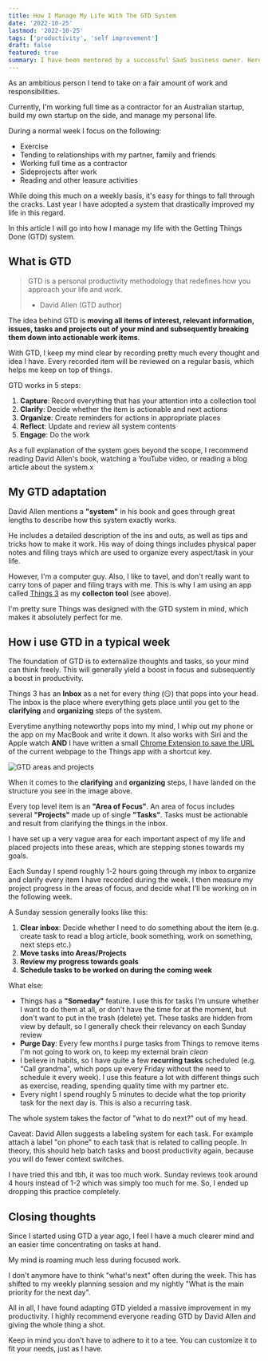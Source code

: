 ```yaml
---
title: How I Manage My Life With The GTD System
date: '2022-10-25'
lastmod: '2022-10-25'
tags: ['productivity', 'self improvement']
draft: false
featured: true
summary: I have been mentored by a successful SaaS business owner. Here is where I went wrong and my lessons to keep in mind before taking up someone else's time.
---
```


As an ambitious person I tend to take on a fair amount of work and responsibilities.

Currently, I'm working full time as a contractor for an Australian startup, build my
own startup on the side, and manage my personal life.

During a normal week I focus on the following:
- Exercise
- Tending to relationships with my partner, family and friends
- Working full time as a contractor
- Sideprojects after work
- Reading and other leasure activities

While doing this much on a weekly basis, it's easy for things to fall through the cracks. Last 
year I have adopted a system that drastically improved my life in this regard.

In this article I will go into how I manage my life with the Getting Things Done (GTD) system.

## What is GTD

> GTD is a personal productivity methodology that redefines 
> how you approach your life and work.
> - David Allen (GTD author)

The idea behind GTD is **moving all items of interest, relevant information, issues, tasks and
projects out of your mind and subsequently breaking them down into actionable work items**.

With GTD, I keep my mind clear by recording pretty much every thought and idea I have.
Every recorded item will be reviewed on a regular basis, which helps me keep on top of things.

GTD works in 5 steps:
1. **Capture**: Record everything that has your attention into a collection tool
2. **Clarify**: Decide whether the item is actionable and next actions
3. **Organize**: Create reminders for actions in appropriate places
4. **Reflect**: Update and review all system contents
5. **Engage**: Do the work

As a full explanation of the system goes beyond the scope, I recommend reading David Allen's
book, watching a YouTube video, or reading a blog article about the system.x


## My GTD adaptation

David Allen mentions a **"system"** in his book and goes through great lengths to describe how
this system exactly works.

He includes a detailed description of the ins and outs, as well as tips and tricks how to make
it work. His way of doing things includes physical paper notes and filing trays which are used
to organize every aspect/task in your life.

However, I'm a computer guy. Also, I like to tavel, and don't really want to carry tons of paper
and filing trays with me. This is why I am using an app called [Things 3](https://culturedcode.com/things/)
as my **collecton tool** (see above).

I'm pretty sure Things was designed with the GTD system in mind, which makes it absolutely
perfect for me.

## How i use GTD in a typical week

The foundation of GTD is to externalize thoughts and tasks, so your mind can think freely. This
will generally yield a boost in focus and subsequently a boost in productivity.

Things 3 has an **Inbox** as a net for every _thing_ (😏) that pops into your head. The 
inbox is the place where everything gets place until you get to the **clarifying** and 
**organizing** steps of the system.

Everytime anything noteworthy pops into my mind, I whip out my phone or the app on my MacBook
and write it down. It also works with Siri and the Apple watch **AND** I have written a small
[Chrome Extension to save the URL](https://github.com/JohnBra/url-to-things) of the current 
webpage to the Things app with a shortcut key.

<Image
  alt="GTD areas and projects"
  src="/static/img/blog/things-3-areas.jpg"
  className="h-auto w-full"
/>

When it comes to the **clarifying** and **organizing** steps, I have landed on the structure 
you see in the image above.

Every top level item is an **"Area of Focus"**. An area of focus includes several **"Projects"**
made up of single **"Tasks"**. Tasks must be actionable and result from clarifying the things in 
the inbox.

I have set up a very vague area for each important aspect of my life and placed projects into 
these areas, which are stepping stones towards my goals.

Each Sunday I spend roughly 1-2 hours going through my inbox to organize and clarify every item
I have recorded during the week. I then measure my project progress in the areas of focus, and
decide what I'll be working on in the following week.

A Sunday session generally looks like this:
1. **Clear inbox**: Decide whether I need to do something about the item (e.g. create task to read
a blog article, book something, work on something, next steps etc.)
2. **Move tasks into Areas/Projects**
3. **Review my progress towards goals**
4. **Schedule tasks to be worked on during the coming week**

What else:
- Things has a **"Someday"** feature. I use this for tasks I'm unsure whether I want to do them at 
all, or don't have the time for at the moment, but don't want to put in the trash (delete) yet.
These tasks are hidden from view by default, so I generally check their relevancy on each Sunday review
- **Purge Day**: Every few months I purge tasks from Things to remove items I'm not going to work on,
to keep my external brain _clean_
- I believe in habits, so I have quite a few **recurring tasks** scheduled (e.g. "Call grandma",
which pops up every Friday without the need to schedule it every week). I use this feature a lot
with different things such as exercise, reading, spending quality time with my partner etc.
- Every night I spend roughly 5 minutes to decide what the top priority task for the next day is.
This is also a recurring task.

The whole system takes the factor of "what to do next?" out of my head.

Caveat: David Allen suggests a labeling system for each task. For example attach a label "on phone"
to each task that is related to calling people. In theory, this should help batch tasks and
boost productivity again, because you will do fewer context switches.

I have tried this and tbh, it was too much work. Sunday reviews took around 4 hours instead of 1-2 
which was simply too much for me. So, I ended up dropping this practice completely.

## Closing thoughts

Since I started using GTD a year ago, I feel I have a much clearer mind and an easier time
concentrating on tasks at hand.

My mind is roaming much less during focused work.

I don't anymore have to think "what's next" often during the week. This has shifted to
my weekly planning session and my nightly "What is the main priority for the next day".

All in all, I have found adapting GTD yielded a massive improvement in my
productivity. I highly recommend everyone reading GTD by David Allen and
giving the whole thing a shot.

Keep in mind you don't have to adhere to it to a tee. You can customize it
to fit your needs, just as I have.
